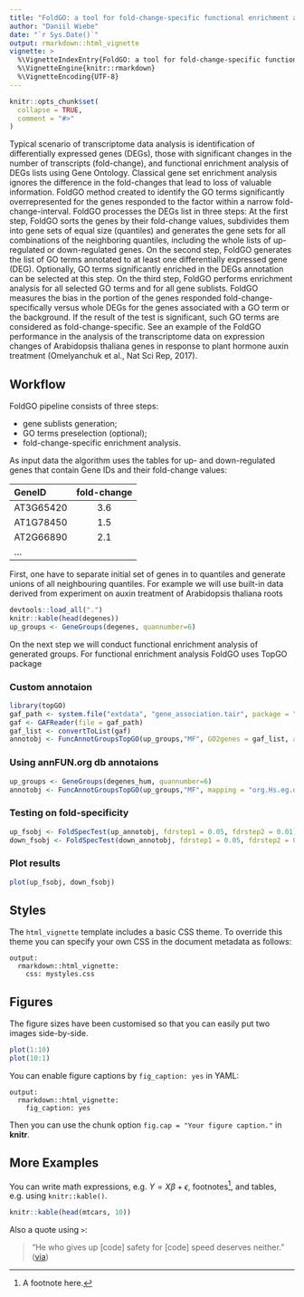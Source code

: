 ```yaml
---
title: "FoldGO: a tool for fold-change-specific functional enrichment analysis"
author: "Daniil Wiebe"
date: "`r Sys.Date()`"
output: rmarkdown::html_vignette
vignette: >
  %\VignetteIndexEntry{FoldGO: a tool for fold-change-specific functional enrichment analysis}
  %\VignetteEngine{knitr::rmarkdown}
  %\VignetteEncoding{UTF-8}
---
```


```r
knitr::opts_chunk$set(
  collapse = TRUE,
  comment = "#>"
)
```

Typical scenario of transcriptome data analysis is identification of differentially expressed genes (DEGs), those with significant changes in the number of transcripts (fold-change), and functional enrichment analysis of DEGs lists using Gene Ontology. Classical gene set enrichment analysis ignores the difference in the fold-changes that lead to loss of valuable information. FoldGO method created to identify the GO terms significantly overrepresented for the genes responded to the factor within a narrow fold-change-interval. 
FoldGO processes the DEGs list in three steps:
At the first step, FoldGO sorts the genes by their fold-change values, subdivides them into gene sets of equal size (quantiles) and generates the gene sets for all combinations of the neighboring quantiles, including the whole lists of up-regulated or down-regulated genes.
On the second step, FoldGO generates the list of GO terms annotated to at least one differentially expressed gene (DEG). Optionally, GO terms significantly enriched in the DEGs annotation can be selected at this step.
On the third step, FoldGO performs enrichment analysis for all selected GO terms and for all gene sublists. FoldGO measures the bias in the portion of the genes responded fold-change-specifically versus whole DEGs for the genes associated with a GO term or the background. If the result of the test is significant, such GO terms are considered as fold-change-specific.
See an example of the  FoldGO performance in the analysis of the transcriptome data on expression changes of Arabidopsis thaliana genes in response to plant hormone auxin treatment (Omelyanchuk et al., Nat Sci Rep, 2017).

## Workflow

FoldGO pipeline consists of three steps:

* gene sublists generation;
* GO terms preselection (optional);
* fold-change-specific enrichment analysis.

As input data the algorithm uses the tables for up- and down-regulated genes that contain Gene IDs and their fold-change values:

| GeneID | fold-change |
|:------|:----:|
|AT3G65420|3.6|
|AT1G78450|1.5|
|AT2G66890|2.1|
|...|

First, one have to separate initial set of genes in to quantiles and generate unions of all neighbouring quantiles. For example we 
will use built-in data derived from experiment on auxin treatment of Arabidopsis thaliana roots

```r
devtools::load_all(".")
knitr::kable(head(degenes))
up_groups <- GeneGroups(degenes, quannumber=6)
```
On the next step we will conduct functional enrichment analysis of generated groups. For functional enrichment analysis FoldGO uses TopGO package

### Custom annotaion
```r
library(topGO)
gaf_path <- system.file("extdata", "gene_association.tair", package = "FoldGO", mustWork = TRUE)
gaf <- GAFReader(file = gaf_path)
gaf_list <- convertToList(gaf)
annotobj <- FuncAnnotGroupsTopGO(up_groups,"MF", GO2genes = gaf_list, annot = topGO::annFUN.GO2genes, bggenes = bggenes, padjmethod = "BH", qitborder = 10, genesannot = 1)
```

### Using annFUN.org db annotaions
```r
up_groups <- GeneGroups(degenes_hum, quannumber=6)
annotobj <- FuncAnnotGroupsTopGO(up_groups,"MF", mapping = "org.Hs.eg.db", annot = topGO::annFUN.org, ID = "ensembl", padjmethod = "BH", qitborder = 10, genesannot = 1, bggenes = bggenes_hum)
```


### Testing on fold-specificity
```r
up_fsobj <- FoldSpecTest(up_annotobj, fdrstep1 = 0.05, fdrstep2 = 0.01)
down_fsobj <- FoldSpecTest(down_annotobj, fdrstep1 = 0.05, fdrstep2 = 0.01)
```

### Plot results 
```r
plot(up_fsobj, down_fsobj)
```



## Styles

The `html_vignette` template includes a basic CSS theme. To override this theme you can specify your own CSS in the document metadata as follows:

    output: 
      rmarkdown::html_vignette:
        css: mystyles.css

## Figures

The figure sizes have been customised so that you can easily put two images side-by-side. 

```r
plot(1:10)
plot(10:1)
```

You can enable figure captions by `fig_caption: yes` in YAML:

    output:
      rmarkdown::html_vignette:
        fig_caption: yes

Then you can use the chunk option `fig.cap = "Your figure caption."` in **knitr**.

## More Examples

You can write math expressions, e.g. $Y = X\beta + \epsilon$, footnotes^[A footnote here.], and tables, e.g. using `knitr::kable()`.

```r
knitr::kable(head(mtcars, 10))
```

Also a quote using `>`:

> "He who gives up [code] safety for [code] speed deserves neither."
([via](https://twitter.com/hadleywickham/status/504368538874703872))
